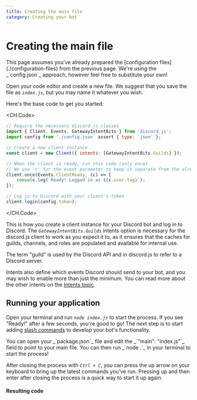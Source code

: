 ```yaml
---
title: Creating the main file
category: Creating your bot
---
```


# Creating the main file

<Alert title="Tip" type="success">
	This page assumes you've already prepared the [configuration files](./configuration-files) from the previous page.
	We're using the _`config.json`_ approach, however feel free to substitute your own!
</Alert>

Open your code editor and create a new file. We suggest that you save the file as _`index.js`_, but you may name it whatever you wish.

Here's the base code to get you started:

<CH.Code>

```js
// Require the necessary discord.js classes
import { Client, Events, GatewayIntentBits } from 'discord.js';
import config from './config.json' assert { type: 'json' };

// Create a new client instance
const client = new Client({ intents: [GatewayIntentBits.Guilds] });

// When the client is ready, run this code (only once)
// We use 'c' for the event parameter to keep it separate from the already defined 'client'
client.once(Events.ClientReady, (c) => {
	console.log(`Ready! Logged in as ${c.user.tag}`);
});

// Log in to Discord with your client's token
client.login(config.token);
```

</CH.Code>

This is how you create a client instance for your Discord bot and log in to Discord. The _`GatewayIntentBits.Guilds`_ intents option is necessary for the discord.js client to work as you expect it to, as it ensures that the caches for guilds, channels, and roles are populated and available for internal use.

<Alert title="Tip" type="success">
	The term "guild" is used by the Discord API and in discord.js to refer to a Discord server.
</Alert>

Intents also define which events Discord should send to your bot, and you may wish to enable more than just the minimum. You can read more about the other intents on the [Intents topic](../popular-topics/intents).

## Running your application

Open your terminal and run _`node index.js`_ to start the process. If you see "Ready!" after a few seconds, you're good to go! The next step is to start adding [slash commands](./adding-commands) to develop your bot's functionality.

<Alert title="Tip" type="success">
You can open your _`package.json`_ file and edit the _`"main": "index.js"`_ field to point to your main file. You can then run _`node .`_ in your terminal to start the process!

After closing the process with _`Ctrl + C`_, you can press the up arrow on your keyboard to bring up the latest commands you've run. Pressing up and then enter after closing the process is a quick way to start it up again.

</Alert>

#### Resulting code

<ResultingCode path="creating-your-bot/initial-files" />
